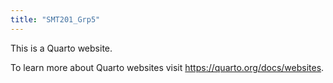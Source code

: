 ```yaml
---
title: "SMT201_Grp5"
---
```


This is a Quarto website.

To learn more about Quarto websites visit <https://quarto.org/docs/websites>.

